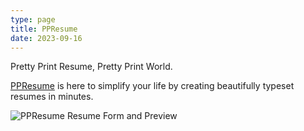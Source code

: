 ```yaml
---
type: page
title: PPResume
date: 2023-09-16
---
```


Pretty Print Resume, Pretty Print World.

[PPResume](https://ppresume.com) is here to simplify your life by creating
beautifully typeset resumes in minutes.

![PPResume Resume Form and Preview](/static/images/introducing-ppresume/ppresume-launch.png)
